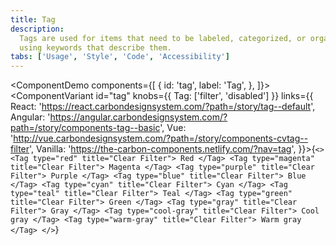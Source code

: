 ```yaml
---
title: Tag
description:
  Tags are used for items that need to be labeled, categorized, or organized
  using keywords that describe them.
tabs: ['Usage', 'Style', 'Code', 'Accessibility']
---
```


<ComponentDemo
  components={[
    {
      id: 'tag',
      label: 'Tag',
    },
  ]}>
  <ComponentVariant
    id="tag"
    knobs={{ Tag: ['filter', 'disabled'] }}
    links={{
      React: 'https://react.carbondesignsystem.com/?path=/story/tag--default',
      Angular:
        'https://angular.carbondesignsystem.com/?path=/story/components-tag--basic',
      Vue:
        'http://vue.carbondesignsystem.com/?path=/story/components-cvtag--filter',
      Vanilla: 'https://the-carbon-components.netlify.com/?nav=tag',
    }}>{`
  <>
<Tag type="red" title="Clear Filter"> Red </Tag>
<Tag type="magenta" title="Clear Filter"> Magenta </Tag>
<Tag type="purple" title="Clear Filter"> Purple </Tag>
<Tag type="blue" title="Clear Filter"> Blue </Tag>
<Tag type="cyan" title="Clear Filter"> Cyan </Tag>
<Tag type="teal" title="Clear Filter"> Teal </Tag>
<Tag type="green" title="Clear Filter"> Green </Tag>
<Tag type="gray" title="Clear Filter"> Gray </Tag>
<Tag type="cool-gray" title="Clear Filter"> Cool gray </Tag>
<Tag type="warm-gray" title="Clear Filter"> Warm gray </Tag>
</>
  `}</ComponentVariant>
</ComponentDemo>
